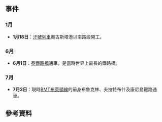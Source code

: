 {{Year in rail transport|prev=1877|curr=1878|next=1879|decade=1870}}
== 事件 ==
=== 1月 ===
* {{flagicon|Australia}} '''1月18日'''：[[汗號列車|汗號列車]]奧古斯塔港以南路段開工。
=== 6月 ===
* {{flagicon|United Kingdom|1801}} '''6月1日'''：[[泰鐵路橋|泰鐵路橋]]通車，是當時世界上最長的鐵路橋。
=== 7月 ===
* {{flagicon|United States|1878}} '''7月2日'''：現時[[BMT布萊頓線|BMT布萊頓線]]的前身布魯克林、夫拉特布什及康尼島鐵路通車。

== 參考資料 ==
{{Reflist}}

{{各年鐵路}}